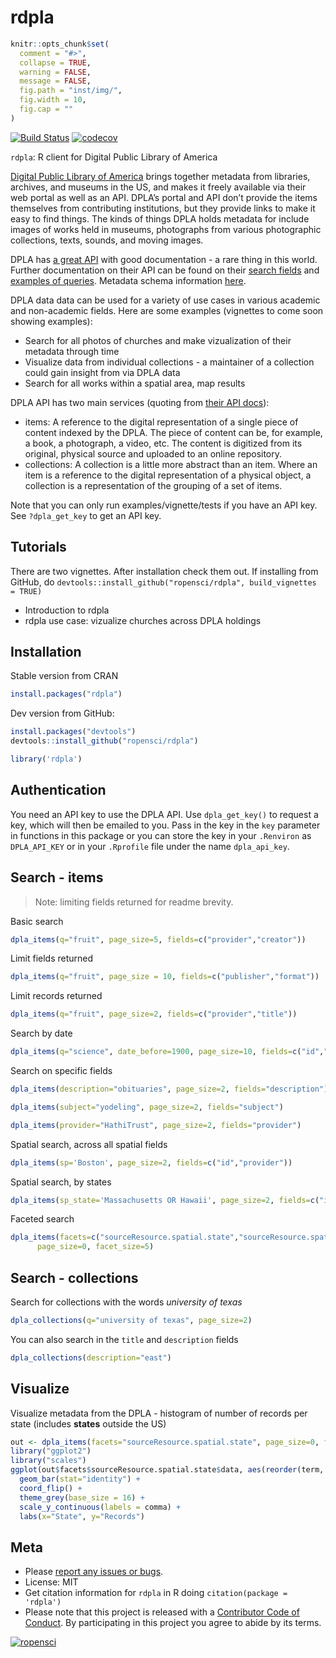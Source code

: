 rdpla
=====

```r
knitr::opts_chunk$set(
  comment = "#>",
  collapse = TRUE,
  warning = FALSE,
  message = FALSE,
  fig.path = "inst/img/",
  fig.width = 10,
  fig.cap = ""
)
```

[![Build Status](https://travis-ci.org/ropensci/rdpla.svg?branch=master)](https://travis-ci.org/ropensci/rdpla)
[![codecov](https://codecov.io/gh/ropensci/rdpla/branch/master/graph/badge.svg)](https://codecov.io/gh/ropensci/rdpla)


`rdpla`: R client for Digital Public Library of America

[Digital Public Library of America][dpla] brings together metadata from libraries, archives,
and museums in the US, and makes it freely available via their web portal as well as 
an API. DPLA's portal and API don't provide the items themselves from contributing 
institutions, but they provide links to make it easy to find things. The kinds of 
things DPLA holds metadata for include images of works held in museums, photographs
from various photographic collections, texts, sounds, and moving images. 

DPLA has [a great API](https://github.com/dpla/platform) with good documentation - 
a rare thing in this world. Further documentation on their API can be found on their [search fields](https://dp.la/info/developers/codex/responses/field-reference/) and [examples of queries](https://dp.la/info/developers/codex/requests/).  Metadata schema information [here](https://dp.la/info/wp-content/uploads/2013/04/DPLA-MAP-V3.1-2.pdf).

DPLA data data can be used for a variety of use cases in various academic and 
non-academic fields. Here are some examples (vignettes to come soon showing examples): 

* Search for all photos of churches and make vizualization of 
their metadata through time
* Visualize data from individual collections - a maintainer of a collection
could gain insight from via DPLA data
* Search for all works within a spatial area, map results

DPLA API has two main services (quoting from [their API docs](https://dp.la/info/developers/codex/requests/)):

* items: A reference to the digital representation of a single piece of content indexed by 
the DPLA. The piece of content can be, for example, a book, a photograph, a video, etc. The 
content is digitized from its original, physical source and uploaded to an online repository. 
* collections: A collection is a little more abstract than an item. Where an item is a 
reference to the digital representation of a physical object, a collection is a 
representation of the grouping of a set of items.

Note that you can only run examples/vignette/tests if you have an API key. See 
`?dpla_get_key` to get an API key.

## Tutorials

There are two vignettes. After installation check them out. If installing from 
GitHub, do `devtools::install_github("ropensci/rdpla", build_vignettes = TRUE)`

* Introduction to rdpla
* rdpla use case: vizualize churches across DPLA holdings

## Installation

Stable version from CRAN

```r
install.packages("rdpla")
```

Dev version from GitHub:

```r
install.packages("devtools")
devtools::install_github("ropensci/rdpla")
```

```r
library('rdpla')
```

## Authentication

You need an API key to use the DPLA API. Use `dpla_get_key()` to request a key, which will then be emailed to you. Pass in the key in the `key` parameter in functions in this package or you can store the key in your `.Renviron` as `DPLA_API_KEY` or in your `.Rprofile` file under the name `dpla_api_key`.

## Search - items

> Note: limiting fields returned for readme brevity.

Basic search

```r
dpla_items(q="fruit", page_size=5, fields=c("provider","creator"))
```

Limit fields returned

```r
dpla_items(q="fruit", page_size = 10, fields=c("publisher","format"))
```

Limit records returned

```r
dpla_items(q="fruit", page_size=2, fields=c("provider","title"))
```

Search by date

```r
dpla_items(q="science", date_before=1900, page_size=10, fields=c("id","date"))
```

Search on specific fields

```r
dpla_items(description="obituaries", page_size=2, fields="description")
```

```r
dpla_items(subject="yodeling", page_size=2, fields="subject")
```

```r
dpla_items(provider="HathiTrust", page_size=2, fields="provider")
```

Spatial search, across all spatial fields

```r
dpla_items(sp='Boston', page_size=2, fields=c("id","provider"))
```

Spatial search, by states

```r
dpla_items(sp_state='Massachusetts OR Hawaii', page_size=2, fields=c("id","provider"))
```

Faceted search

```r
dpla_items(facets=c("sourceResource.spatial.state","sourceResource.spatial.country"),
      page_size=0, facet_size=5)
```

## Search - collections

Search for collections with the words _university of texas_

```r
dpla_collections(q="university of texas", page_size=2)
```

You can also search in the `title` and `description` fields

```r
dpla_collections(description="east")
```

## Visualize

Visualize metadata from the DPLA - histogram of number of records per state (includes __states__ outside the US)

```r
out <- dpla_items(facets="sourceResource.spatial.state", page_size=0, facet_size=25)
library("ggplot2")
library("scales")
ggplot(out$facets$sourceResource.spatial.state$data, aes(reorder(term, count), count)) +
  geom_bar(stat="identity") +
  coord_flip() +
  theme_grey(base_size = 16) +
  scale_y_continuous(labels = comma) +
  labs(x="State", y="Records")
```

## Meta

* Please [report any issues or bugs](https://github.com/ropensci/rdpla/issues).
* License: MIT
* Get citation information for `rdpla` in R doing `citation(package = 'rdpla')`
* Please note that this project is released with a [Contributor Code of Conduct](CONDUCT.md). By participating in this project you agree to abide by its terms.

[![ropensci](http://ropensci.org/public_images/github_footer.png)](http://ropensci.org)

[dpla]: https://dp.la

